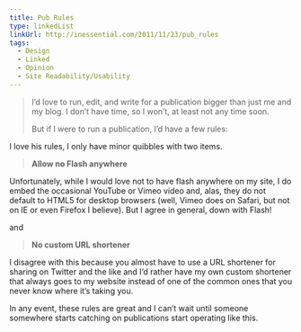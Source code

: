 ```yaml
---
title: Pub Rules
type: linkedList
linkUrl: http://inessential.com/2011/11/23/pub_rules
tags:
  - Design
  - Linked
  - Opinion
  - Site Readability/Usability
---
```


> I’d love to run, edit, and write for a publication bigger than just me and my blog. I don’t have time, so I won’t, at least not any time soon.
> 
> But if I were to run a publication, I’d have a few rules:

I love his rules, I only have minor quibbles with two items.

> **Allow no Flash anywhere**

Unfortunately, while I would love not to have flash anywhere on my site, I do embed the occasional YouTube or Vimeo video and, alas, they do not default to HTML5 for desktop browsers (well, Vimeo does on Safari, but not on IE or even Firefox I believe). But I agree in general, down with Flash!

and

> **No custom URL shortener**

I disagree with this because you almost have to use a URL shortener for sharing on Twitter and the like and I’d rather have my own custom shortener that always goes to my website instead of one of the common ones that you never know where it’s taking you.

In any event, these rules are great and I can’t wait until someone somewhere starts catching on publications start operating like this.

